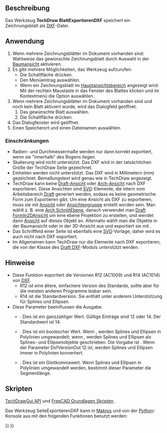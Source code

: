 <languages/>

{{Docnav/de
|[[TechDraw_ExportPageSVG/de|BlattExportierenSVG]]
|[[TechDraw_View/de|Ansicht]]
|[[TechDraw_Workbench/de|TechDraw]]
|IconL=TechDraw_ExportPageSVG.svg
|IconR=TechDraw_View.svg
|IconC=Workbench_TechDraw.svg
}}

{{GuiCommand/de
|Name=TechDraw ExportPageDXF
|Name/de=TechDraw BlattExportierenDXF
|MenuLocation=TechDraw → Page → Seite als DXF-Datei exportieren 
|Workbenches=[[TechDraw_Workbench/de|TechDraw]]
|Version=0.18
|SeeAlso=[[TechDraw_ExportPageSVG/de|TechDraw BlattExportierenSVG]], [[Draft_DXF/de|Draft DXF]]
}}

<span id="Description"></span>
==Beschreibung==

Das Werkzeug '''TechDraw BlattExportierenDXF''' speichert ein Zeichnungsblatt als [[DXF/de|DXF]]-Datei.

<span id="Usage"></span>
==Anwendung==

# Wenn mehrere Zeichnungsblätter im Dokument vorhanden sind: Wahlweise das gewünschte Zeichnungsblatt durch Auswahl in der [[Tree_view/de|Baumansicht]] aktivieren.
# Es gibt mehrere Möglichkeiten, das Werkzeug aufzurufen:
#* Die Schaltfläche {{Button|[[Image:TechDraw_ExportPageDXF.svg|16px]] [[TechDraw_ExportPageDXF/de|Seite als DXF-Datei exportieren]]}} drücken.
#* Den Menüeintrag {{MenuCommand|TechDraw → Page  → [[Image:TechDraw_ExportPageDXF.svg|16px]] Seite als DXF-Datei exportieren}}  auswählen.
#* Wenn ein Zeichnungsblatt im [[Main_view_area/de|Hauptansichtsbereich]] angezeigt wird: Mit der rechten Maustaste in das Fenster des Blattes klicken und im Kontextmenü die Option {{MenuCommand|Export DXF}} auswählen.
# Wenn mehrere Zeichnungsblätter im Dokument vorhanden sind und noch kein Blatt aktiviert wurde, wird das Dialogfeld {{MenuCommand|Blattauswahl}} geöffnet:
## Das gewünschte Blatt auswählen.
## Die Schaltfläche {{Button|OK}} drücken.
# Das Dialogfenster {{MenuCommand|Seite als DXF-Datei exportieren}} wird geöffnet.
# Einen Speicherort und einen Dateinamen auswählen.

<span id="Limitations"></span>
===Einschränkungen===

* Radien- und Durchmessermaße werden nur dann korrekt exportiert, wenn sie "innerhalb" des Bogens liegen.
* Skalierung wird nicht unterstützt. Das DXF wird in der tatsächlichen Größe der TechDraw Seite gezeichnet.
* Einheiten werden nicht unterstützt. Das DXF wird in Millimetern (mm) gezeichnet. Bemaßungstext wird genau wie in TechDraw angezeigt.
* TechDraw kann keine [[TechDraw_DraftView/de|Draft-Ansicht]] oder [[TechDraw_ArchView/de|Arch-Ansicht]] nach DXF exportieren. Diese Ansichten sind [[SVG/de|SVG]]-Elemente, die intern vom Arbeitsbereich [[Draft_Workbench/de|Draft]] generiert werden, sodass es keine geometrische Form zum Exportieren gibt. Um eine Ansicht als DXF zu exportieren, muss sie mit [[TechDraw_View/de|Ansicht]] oder [[TechDraw_ProjectionGroup/de|Ansichtengruppe]] erstellt worden sein. Man wählt z. B. eine [[Arch_SectionPlane/de|Arch SchnittEbene]], danach verwendet man [[Draft_Shape2DView/de|Draft FormIn2DAnsicht]] um eine ebene Projektion zu erstellen, und wendet dann [[TechDraw_View/de|Ansicht]] auf dieses Objekt an. Alternativ wählt man die Objekte in der Baumansicht oder in der 3D-Ansicht aus und exportiert sie mit {{MenuCommand|Datei → [[Std_Export/de|Exportieren...]]}}.
* Das Schriftfeld einer Seite ist ebenfalls eine [[SVG/de|SVG]]-Vorlage, daher wird es auch nicht nach DXF exportiert.
* Im Allgemeinen kann TechDraw nur die Elemente nach DXF exportieren, die von der Klasse {{incode|Import::ImpExpDxfWrite}} des [[Draft_DXF/de|Draft DXF]]-Moduls unterstützt werden.

<span id="Notes"></span>
==Hinweise==

* Diese Funktion exportiert die Versionen R12 (AC1009) und R14 (AC1014) von [[DXF/de|DXF]].
** R12 ist eine ältere, einfachere Version des Standards, sollte aber für die meisten anderen Programme lesbar sein.
** R14 ist die Standardversion.  Sie enthält unter anderem Unterstützung für Splines und Ellipsen.
* Diese Parameter beeinflussen die Ausgabe:
** {{MenuCommand|Werkzeuge → Parameter Berabeiten → BasisApp/Einstellungen/Mod/Import → DxfVersionOut}}. Dies ist ein ganzzahliger Wert. Gültige Einträge sind 12 oder 14. Der Standardwert ist 14.
** {{MenuCommand|Werkzeuge → Parameter Berabeiten → BasisApp/Einstellungen/Mod/Import → DiscretizeEllipses}}. Dies ist ein boolescher Wert. Wenn {{TRUE}}, werden Splines und Ellipsen in Polylinien umgewandelt; wenn {{FALSE}}, werden Splines und Ellipsen als Splines- und Ellipsenobjekte geschrieben. Die Vorgabe ist {{FALSE}}. Wenn der Parameter DxfVersionOut 12 ist, werden Splines und Ellipsen immer in Polylinien konvertiert.
** {{MenuCommand|Werkzeuge → Parameter Berabeiten → BasisApp/Einstellungen/Mod/Import → maxsegmentlength}}. Dies ist ein Gleitkommawert. Wenn Splines und Ellipsen in Polylinien umgewandelt werden, bestimmt dieser Parameter die Segmentlänge.

<span id="Scripting"></span>
==Skripten==

{{Emphasis|Siehe auch:}} [[TechDrawGui_API/de|TechDrawGui API]] und [[FreeCAD_Scripting_Basics/de|FreeCAD Grundlagen Skripten]].

Das Werkzeug SeiteExportierenDXF kann in [[Macros/de|Makros]] und von der [[Python/de|Python]]-Konsole aus mit den folgenden Funktionen benutzt werden:

{{Code|code=
TechDraw.writeDXFPage(page,filename)
}}


{{Docnav/de
|[[TechDraw_ExportPageSVG/de|BlattExportierenSVG]]
|[[TechDraw_View/de|Ansicht]]
|[[TechDraw_Workbench/de|TechDraw]]
|IconL=TechDraw_ExportPageSVG.svg
|IconR=TechDraw_View.svg
|IconC=Workbench_TechDraw.svg
}}

{{TechDraw_Tools_navi{{#translation:}}}}
{{Userdocnavi{{#translation:}}}}